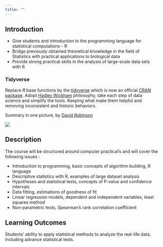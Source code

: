 ```yaml
---
title: ""
---
```


## Introduction

- Give students and introduction to the programming language for statistical computations - R
- Bridge previously obtained theoretical knowledge in the field of Statistics
with practical applications to biological data
- Provide strong practical skills in the analysis of large-scale data sets with R

### Tidyverse

Replace _R_ base functions by the [tidyverse](tidyverse) which is now an official [CRAN package](https://cran.r-project.org/package=tidyverse). 
Adopt [Hadley Wickham](http://hadley.nz/) philosophy, take each step of data science and simplify the tools. 
Keeping what make them helpful and removing inconsistent and historic behaviors.

Summary in one picture, by [David Robinson](http://varianceexplained.org/)

![](https://raw.githubusercontent.com/LSRU/r_workshop/gh-pages/img/drob_r_pipeline_600.jpg)

## Description

The course will be structured around computer practical's and will cover the following issues :

- Introduction to programming, basic concepts of algorithm building, R language
- Descriptive statistics with R, examples of large dataset analysis
- Hypotheses and statistical tests, concepts of P-value and confidence intervals
- Data fitting, estimations of goodness of fit
- Linear regression models, dependent and independent variables, least squares method
- Non-parametric tests, Spearman's rank correlation coefficient

## Learning Outcomes

Students' ability to apply statistical methods to analyze the real-life data, including advance statistical tests.
